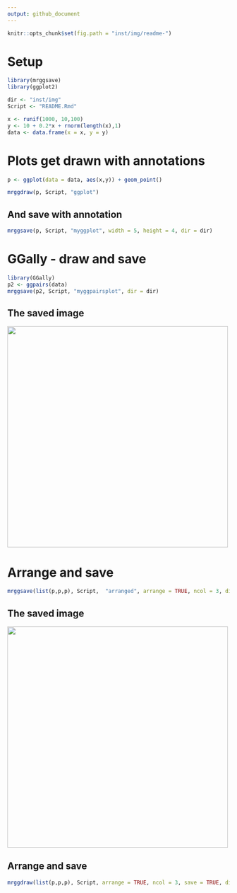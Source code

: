 ```yaml
---
output: github_document
---
```

```r
knitr::opts_chunk$set(fig.path = "inst/img/readme-")
```


# Setup
```r
library(mrggsave)
library(ggplot2)

dir <- "inst/img"
Script <- "README.Rmd"

x <- runif(1000, 10,100)
y <- 10 + 0.2*x + rnorm(length(x),1)
data <- data.frame(x = x, y = y)

```


# Plots get drawn with annotations
```r
p <- ggplot(data = data, aes(x,y)) + geom_point()

mrggdraw(p, Script, "ggplot")
```


## And save with annotation
```r
mrggsave(p, Script, "myggplot", width = 5, height = 4, dir = dir)
```


# GGally - draw and save
```r
library(GGally)
p2 <- ggpairs(data)
mrggsave(p2, Script, "myggpairsplot", dir = dir)
```

## The saved image
<img src = "inst/img/myggpairsplot.pdf" width = "500px"></img>

# Arrange and save

```r
mrggsave(list(p,p,p), Script,  "arranged", arrange = TRUE, ncol = 3, dir = dir)
```

## The saved image
<img src = "inst/img/arranged.pdf" width = "500px"></img>


## Arrange and save
```r
mrggdraw(list(p,p,p), Script, arrange = TRUE, ncol = 3, save = TRUE, dir = dir)
```




